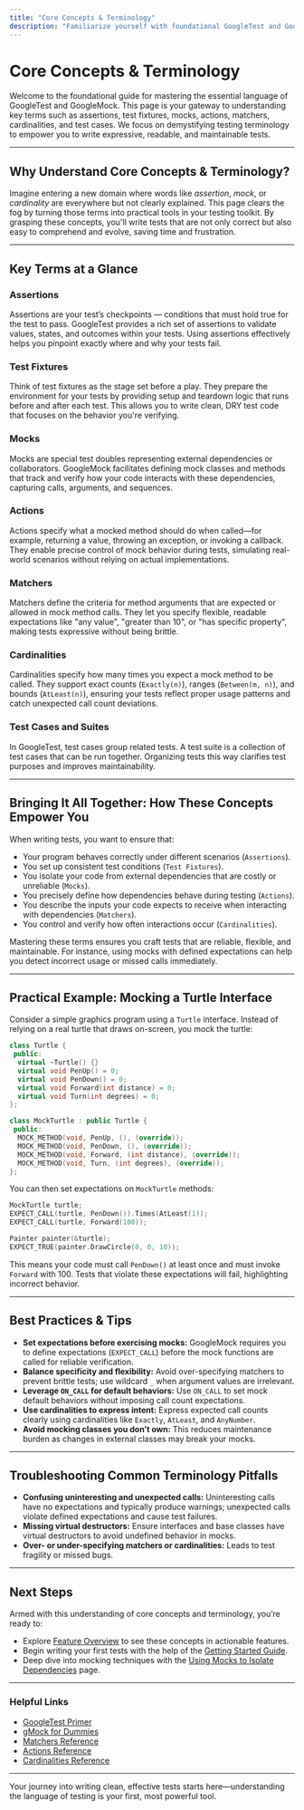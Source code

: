 ```yaml
---
title: "Core Concepts & Terminology"
description: "Familiarize yourself with foundational GoogleTest and GoogleMock terms such as assertions, test fixtures, mocks, actions, matchers, cardinalities, and test cases. This overview demystifies testing language and clarifies the unique value of each concept for writing expressive, readable, and maintainable tests."
---
```


# Core Concepts & Terminology

Welcome to the foundational guide for mastering the essential language of GoogleTest and GoogleMock. This page is your gateway to understanding key terms such as assertions, test fixtures, mocks, actions, matchers, cardinalities, and test cases. We focus on demystifying testing terminology to empower you to write expressive, readable, and maintainable tests.

---

## Why Understand Core Concepts & Terminology?

Imagine entering a new domain where words like _assertion_, _mock_, or _cardinality_ are everywhere but not clearly explained. This page clears the fog by turning those terms into practical tools in your testing toolkit. By grasping these concepts, you'll write tests that are not only correct but also easy to comprehend and evolve, saving time and frustration.

---

## Key Terms at a Glance

### Assertions
Assertions are your test’s checkpoints — conditions that must hold true for the test to pass. GoogleTest provides a rich set of assertions to validate values, states, and outcomes within your tests. Using assertions effectively helps you pinpoint exactly where and why your tests fail.

### Test Fixtures
Think of test fixtures as the stage set before a play. They prepare the environment for your tests by providing setup and teardown logic that runs before and after each test. This allows you to write clean, DRY test code that focuses on the behavior you're verifying.

### Mocks
Mocks are special test doubles representing external dependencies or collaborators. GoogleMock facilitates defining mock classes and methods that track and verify how your code interacts with these dependencies, capturing calls, arguments, and sequences.

### Actions
Actions specify what a mocked method should do when called—for example, returning a value, throwing an exception, or invoking a callback. They enable precise control of mock behavior during tests, simulating real-world scenarios without relying on actual implementations.

### Matchers
Matchers define the criteria for method arguments that are expected or allowed in mock method calls. They let you specify flexible, readable expectations like "any value", "greater than 10", or "has specific property", making tests expressive without being brittle.

### Cardinalities
Cardinalities specify how many times you expect a mock method to be called. They support exact counts (`Exactly(n)`), ranges (`Between(m, n)`), and bounds (`AtLeast(n)`), ensuring your tests reflect proper usage patterns and catch unexpected call count deviations.

### Test Cases and Suites
In GoogleTest, test cases group related tests. A test suite is a collection of test cases that can be run together. Organizing tests this way clarifies test purposes and improves maintainability.

---

## Bringing It All Together: How These Concepts Empower You

When writing tests, you want to ensure that:

- Your program behaves correctly under different scenarios (`Assertions`).
- You set up consistent test conditions (`Test Fixtures`).
- You isolate your code from external dependencies that are costly or unreliable (`Mocks`).
- You precisely define how dependencies behave during testing (`Actions`).
- You describe the inputs your code expects to receive when interacting with dependencies (`Matchers`).
- You control and verify how often interactions occur (`Cardinalities`).

Mastering these terms ensures you craft tests that are reliable, flexible, and maintainable. For instance, using mocks with defined expectations can help you detect incorrect usage or missed calls immediately.

---

## Practical Example: Mocking a Turtle Interface

Consider a simple graphics program using a `Turtle` interface. Instead of relying on a real turtle that draws on-screen, you mock the turtle:

```cpp
class Turtle {
 public:
  virtual ~Turtle() {}
  virtual void PenUp() = 0;
  virtual void PenDown() = 0;
  virtual void Forward(int distance) = 0;
  virtual void Turn(int degrees) = 0;
};

class MockTurtle : public Turtle {
 public:
  MOCK_METHOD(void, PenUp, (), (override));
  MOCK_METHOD(void, PenDown, (), (override));
  MOCK_METHOD(void, Forward, (int distance), (override));
  MOCK_METHOD(void, Turn, (int degrees), (override));
};
```

You can then set expectations on `MockTurtle` methods:

```cpp
MockTurtle turtle;
EXPECT_CALL(turtle, PenDown()).Times(AtLeast(1));
EXPECT_CALL(turtle, Forward(100));

Painter painter(&turtle);
EXPECT_TRUE(painter.DrawCircle(0, 0, 10));
```

This means your code must call `PenDown()` at least once and must invoke `Forward` with 100. Tests that violate these expectations will fail, highlighting incorrect behavior.

---

## Best Practices & Tips

- **Set expectations before exercising mocks:** GoogleMock requires you to define expectations (`EXPECT_CALL`) before the mock functions are called for reliable verification.
- **Balance specificity and flexibility:** Avoid over-specifying matchers to prevent brittle tests; use wildcard `_` when argument values are irrelevant.
- **Leverage `ON_CALL` for default behaviors:** Use `ON_CALL` to set mock default behaviors without imposing call count expectations.
- **Use cardinalities to express intent:** Express expected call counts clearly using cardinalities like `Exactly`, `AtLeast`, and `AnyNumber`.
- **Avoid mocking classes you don’t own:** This reduces maintenance burden as changes in external classes may break your mocks.

---

## Troubleshooting Common Terminology Pitfalls

- **Confusing uninteresting and unexpected calls:** Uninteresting calls have no expectations and typically produce warnings; unexpected calls violate defined expectations and cause test failures.
- **Missing virtual destructors:** Ensure interfaces and base classes have virtual destructors to avoid undefined behavior in mocks.
- **Over- or under-specifying matchers or cardinalities:** Leads to test fragility or missed bugs.

---

## Next Steps

Armed with this understanding of core concepts and terminology, you’re ready to:

- Explore [Feature Overview](/overview/core_concepts_and_features/feature_overview) to see these concepts in actionable features.
- Begin writing your first tests with the help of the [Getting Started Guide](/getting-started/overview-setup/introduction-prerequisites).
- Deep dive into mocking techniques with the [Using Mocks to Isolate Dependencies](/guides/mocking-and-advanced-patterns/using-mocks) page.

---

### Helpful Links
- [GoogleTest Primer](https://google.github.io/googletest/primer.html)
- [gMock for Dummies](https://google.github.io/googletest/gmock_for_dummies.html)
- [Matchers Reference](reference/matchers.md)
- [Actions Reference](reference/actions.md)
- [Cardinalities Reference](reference/mocking.md#EXPECT_CALL.Times)


---

Your journey into writing clean, effective tests starts here—understanding the language of testing is your first, most powerful tool.